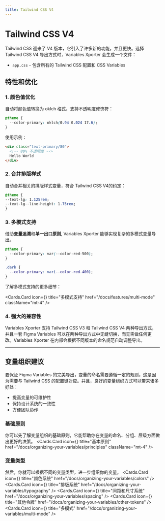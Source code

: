 ```yaml
---
title: Tailwind CSS V4
---
```



# Tailwind CSS V4

Tailwind CSS 迎来了 V4 版本，它引入了许多新的功能，并且更快。选择 Tailwind CSS V4 导出方式时，Variables Xporter 会生成一个文件：

- `app.css` - 包含所有的 Tailwind CSS 配置和 CSS Variables

## 特性和优化

### 1. 颜色值优化

自动将颜色值转换为 oklch 格式，支持不透明度修饰符：

```css
@theme {
  --color-primary: oklch(0.94 0.024 17.6);
}
```

使用示例：

```html
<div class="text-primary/80">
  <!-- 80% 不透明度 -->
  Hello World
</div>
```

### 2. 合并排版样式

自动合并相关的排版样式变量，符合 Tailwind CSS V4的约定：

```css
@theme {
--text-lg: 1.125rem;
--text-lg--line-height: 1.75rem;
}
```

### 3. 多模式支持

借助**变量追溯**和**单一出口原则**, Variables Xporter 能够实现复杂的多模式变量导出。

```css
@theme {
  --color-primary: var(--color-red-500);
}

.dark {
  --color-primary: var(--color-red-400);
}

```

了解多模式支持的更多细节：

  <Cards.Card
    icon={<Columns3/>}
    title="多模式支持"
    href="/docs/features/multi-mode"
    className="mt-4"
  />

### 4. 强大的兼容性

Variables Xporter 支持 Tailwind CSS V3 和 Tailwind CSS V4 两种导出方式，并且一套 Figma Variables 可以在两种导出方式中无缝切换，而无需做任何更改。Variables Xporter 在内部会根据不同版本的命名规范自动调整导出。

---

## 变量组织建议

要保证 Figma Variables 的完美导出，变量的命名需要遵循一定的规则，这是因为需要与 Tailwind CSS 的配置键对应。并且，良好的变量组织方式可以带来诸多好处：

- 提高变量的可维护性
- 保持设计系统的一致性
- 方便团队协作

### 基础原则

你可以先了解变量组织的基础原则，它能帮助你在变量的命名、分组、层级方面做出更好的决策。
  <Cards.Card
    icon={<BookOpenCheck />}
    title="基本原则"
    href="/docs/organizing-your-variables/principles"
    className="mt-4"
  />

### 变量类型

然后，你就可以根据不同的变量类型，进一步组织你的变量。
<Cards>
  <Cards.Card
    icon={<Palette />}
    title="颜色系统"
    href="/docs/organizing-your-variables/colors"
  />
  <Cards.Card
    icon={<Type />}
    title="排版系统"
    href="/docs/organizing-your-variables/typography"
  />
  <Cards.Card
    icon={<Ruler />}
    title="间距和尺寸系统"
    href="/docs/organizing-your-variables/spacing"
  />
  <Cards.Card
    icon={<Box/>}
    title="其他令牌"
    href="/docs/organizing-your-variables/other-tokens"
  />
  <Cards.Card
    icon={<Columns3 />}
    title="多模式"
    href="/docs/organizing-your-variables/multi-mode"
  />
</Cards>

